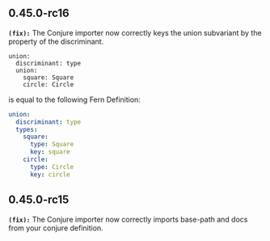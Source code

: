 ## 0.45.0-rc16
**`(fix):`** The Conjure importer now correctly keys the union subvariant by the property of the discriminant.

```conjure
union:
  discriminant: type
  union:
    square: Square
    circle: Circle
```

is equal to the following Fern Definition:

```yml fern
union:
  discriminant: type
  types:
    square:
      type: Square
      key: square
    circle:
      type: Circle
      key: circle
```


## 0.45.0-rc15
**`(fix):`** The Conjure importer now correctly imports base-path and docs from your conjure definition.


